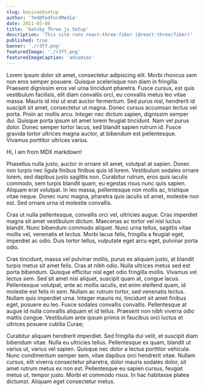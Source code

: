 ```yaml
---
slug: basicwebsetup
author: 'Ted@TedfordMedia'
date: 2021-05-06
title: 'Gatsby Three.js Setup'
description: 'This site runs react-three-fiber (@react-three/fiber)'
published: true
banner: './r3ff.png'
featuredImage: './r3ff.png'
featuredImageCaption: 'adsadsas'
---
```



Lorem ipsum dolor sit amet, consectetur adipiscing elit. Morbi rhoncus sem non eros semper posuere. Quisque scelerisque non diam in fringilla. Praesent dignissim eros vel urna tincidunt pharetra. Fusce cursus, est quis vestibulum facilisis, elit diam convallis orci, eu convallis metus leo vitae massa. Mauris id nisi ut erat auctor fermentum. Sed purus nisl, hendrerit id suscipit sit amet, consectetur ut magna. Donec cursus accumsan lectus vel porta. Proin ac mollis arcu. Integer nec dictum sapien, dignissim semper dui. Quisque porta ipsum sit amet lorem feugiat tincidunt. Nam vel purus dolor. Donec semper tortor lacus, sed blandit sapien rutrum id. Fusce gravida tortor ultrices magna auctor, at bibendum est pellentesque. Vivamus porttitor ultrices varius.

<Message>
    Hi, I am from MDX markdown!
</Message>

Phasellus nulla justo, auctor in ornare sit amet, volutpat at sapien. Donec non turpis nec ligula finibus finibus quis id lorem. Vestibulum sodales ornare lorem, sed dapibus justo sagittis non. Curabitur rutrum, eros quis iaculis commodo, sem turpis blandit quam, eu egestas risus nunc quis sapien. Aliquam erat volutpat. In leo massa, pellentesque non mollis ac, tristique vitae neque. Donec nunc magna, pharetra quis iaculis sit amet, molestie non est. Sed ornare urna id molestie convallis.

 

Cras ut nulla pellentesque, convallis orci vel, ultricies augue. Cras imperdiet magna sit amet vestibulum dictum. Maecenas ac tortor vel nisl luctus blandit. Nunc bibendum commodo aliquet. Nunc urna tellus, sagittis vitae mollis vel, venenatis et lectus. Morbi lacus felis, fringilla a feugiat eget, imperdiet ac odio. Duis tortor tellus, vulputate eget arcu eget, pulvinar porta odio.

Cras tincidunt, massa vel pulvinar mollis, purus ex aliquam justo, at blandit turpis metus sit amet felis. Cras at nibh odio. Nulla ultrices metus sed est porta bibendum. Quisque efficitur nisl eget odio fringilla mollis. Vivamus vel lectus sem. Sed sit amet nisi aliquet, suscipit quam at, congue lacus. Pellentesque volutpat, ante ac mollis iaculis, est enim eleifend quam, id molestie est felis in sem. Nullam ac rutrum tortor, sed venenatis lectus. Nullam quis imperdiet urna. Integer mauris mi, tincidunt sit amet finibus eget, posuere eu leo. Fusce sodales convallis convallis. Pellentesque at augue id nulla convallis aliquam et id tellus. Praesent non nibh viverra odio mattis congue. Vestibulum ante ipsum primis in faucibus orci luctus et ultrices posuere cubilia Curae;

Curabitur aliquam hendrerit imperdiet. Sed fringilla dui velit, et suscipit diam bibendum vitae. Nulla eu ultricies tellus. Pellentesque ex quam, blandit ut varius ut, varius vel sapien. Quisque nec dolor a lectus porttitor vehicula. Nunc condimentum semper sem, vitae dapibus orci hendrerit vitae. Nullam cursus, elit viverra consectetur pharetra, dolor mauris sodales dolor, sit amet rutrum metus ex non est. Pellentesque eu sapien cursus, feugiat metus ut, tempor justo. Morbi et commodo risus. In hac habitasse platea dictumst. Aliquam eget consectetur metus.
